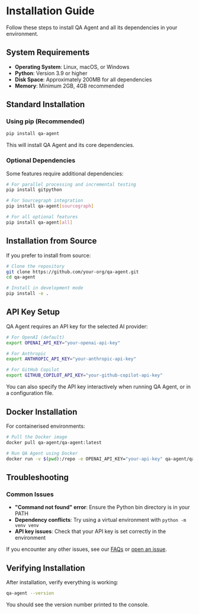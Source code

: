 # Installation Guide

Follow these steps to install QA Agent and all its dependencies in your environment.

## System Requirements

- **Operating System**: Linux, macOS, or Windows
- **Python**: Version 3.9 or higher
- **Disk Space**: Approximately 200MB for all dependencies
- **Memory**: Minimum 2GB, 4GB recommended

## Standard Installation

### Using pip (Recommended)

```bash
pip install qa-agent
```

This will install QA Agent and its core dependencies.

### Optional Dependencies

Some features require additional dependencies:

```bash
# For parallel processing and incremental testing
pip install gitpython

# For Sourcegraph integration
pip install qa-agent[sourcegraph]

# For all optional features
pip install qa-agent[all]
```

## Installation from Source

If you prefer to install from source:

```bash
# Clone the repository
git clone https://github.com/your-org/qa-agent.git
cd qa-agent

# Install in development mode
pip install -e .
```

## API Key Setup

QA Agent requires an API key for the selected AI provider:

```bash
# For OpenAI (default)
export OPENAI_API_KEY="your-openai-api-key"

# For Anthropic
export ANTHROPIC_API_KEY="your-anthropic-api-key"

# For GitHub Copilot
export GITHUB_COPILOT_API_KEY="your-github-copilot-api-key"
```

You can also specify the API key interactively when running QA Agent, or in a configuration file.

## Docker Installation

For containerised environments:

```bash
# Pull the Docker image
docker pull qa-agent/qa-agent:latest

# Run QA Agent using Docker
docker run -v $(pwd):/repo -e OPENAI_API_KEY="your-api-key" qa-agent/qa-agent:latest --repo-path /repo
```

## Troubleshooting

### Common Issues

- **"Command not found" error**: Ensure the Python bin directory is in your PATH
- **Dependency conflicts**: Try using a virtual environment with `python -m venv venv`
- **API key issues**: Check that your API key is set correctly in the environment

If you encounter any other issues, see our [FAQs](/faqs) or [open an issue](https://github.com/your-org/qa-agent/issues).

## Verifying Installation

After installation, verify everything is working:

```bash
qa-agent --version
```

You should see the version number printed to the console.